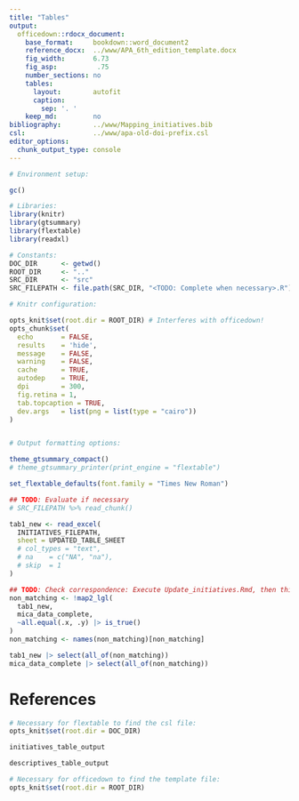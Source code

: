 ```yaml
---
title: "Tables"
output:
  officedown::rdocx_document:
    base_format:     bookdown::word_document2
    reference_docx:  ../www/APA_6th_edition_template.docx
    fig_width:       6.73
    fig_asp:          .75
    number_sections: no
    tables:
      layout:        autofit
      caption:
        sep: '. '
    keep_md:         no
bibliography:        ../www/Mapping_initiatives.bib
csl:                 ../www/apa-old-doi-prefix.csl
editor_options: 
  chunk_output_type: console
---
```


```r
# Environment setup:

gc()

# Libraries:
library(knitr)
library(gtsummary)
library(flextable)
library(readxl)

# Constants:
DOC_DIR      <- getwd()
ROOT_DIR     <- ".."
SRC_DIR      <- "src"
SRC_FILEPATH <- file.path(SRC_DIR, "<TODO: Complete when necessary>.R")

# Knitr configuration:

opts_knit$set(root.dir = ROOT_DIR) # Interferes with officedown!
opts_chunk$set(
  echo       = FALSE,
  results    = 'hide',
  message    = FALSE,
  warning    = FALSE,
  cache      = TRUE,
  autodep    = TRUE,
  dpi        = 300,
  fig.retina = 1,
  tab.topcaption = TRUE,
  dev.args   = list(png = list(type = "cairo"))
)


# Output formatting options:

theme_gtsummary_compact()
# theme_gtsummary_printer(print_engine = "flextable")

set_flextable_defaults(font.family = "Times New Roman")
```

```r
## TODO: Evaluate if necessary
# SRC_FILEPATH %>% read_chunk()
```

```r
tab1_new <- read_excel(
  INITIATIVES_FILEPATH,
  sheet = UPDATED_TABLE_SHEET
  # col_types = "text",
  # na    = c("NA", "na"),
  # skip  = 1
)

## TODO: Check correspondence: Execute Update_initiatives.Rmd, then this, then:
non_matching <- !map2_lgl(
  tab1_new,
  mica_data_complete,
  ~all.equal(.x, .y) |> is_true()
)
non_matching <- names(non_matching)[non_matching]

tab1_new |> select(all_of(non_matching))
mica_data_complete |> select(all_of(non_matching))
```


# References

::: {#refs}
:::

\newpage

```r
# Necessary for flextable to find the csl file:
opts_knit$set(root.dir = DOC_DIR)
```

```r
initiatives_table_output
```

\newpage

```r
descriptives_table_output
```

```r
# Necessary for officedown to find the template file:
opts_knit$set(root.dir = ROOT_DIR)
```
